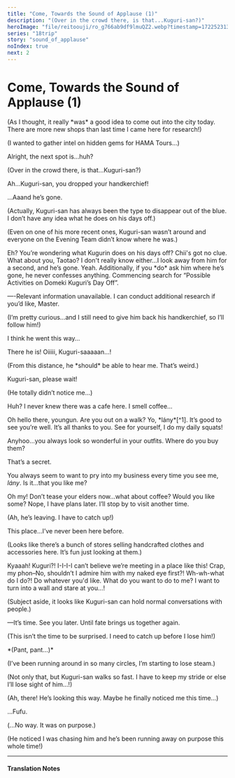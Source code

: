 ```yaml
---
title: "Come, Towards the Sound of Applause (1)"
description: "(Over in the crowd there, is that...Kuguri-san?)"
heroImage: "file/reitoouji/ro_g766ab9df9lmuQZ2.webp?timestamp=1722523135102"
series: "18trip"
story: "sound_of_applause"
noIndex: true
next: 2
---
```



# Come, Towards the Sound of Applause (1)

<Divider loc="HAMA" />

<StoryImg src="https://f005.backblazeb2.com/file/reitoouji/ro_g766ab9df9lmuQZ2.webp?timestamp=1722523135102" alt="1" />

<Bubble mc>
<p class="t"> (As I thought, it really *was* a good idea to come out into the city today. There are more new shops than last time I came here for research!)</p>

<p class="t"> (I wanted to gather intel on hidden gems for HAMA Tours...)</p>

Alright, the next spot is…huh?

<p class="t"> (Over in the crowd there, is that...Kuguri-san?)</p>

Ah…Kuguri-san, you dropped your handkerchief!

…Aaand he’s gone.

<p class="t"> (Actually, Kuguri-san has always been the type to disappear out of the blue. I don’t have any idea what he does on his days off.)</p>

<p class="t"> (Even on one of his more recent ones, Kuguri-san wasn’t around and everyone on the Evening Team didn’t know where he was.)</p>

</Bubble>

<Divider fb="start" />

<StoryImg src="https://f005.backblazeb2.com/file/reitoouji/ro_FLnj66ab9e01wnC4.webp?timestamp=1722523139726" alt="2"/>

<Bubble character="Chihiro">
Eh? You’re wondering what Kugurin does on his days off? Chii's got no clue. What about you, Taotao?
</Bubble>

<Bubble character="Tao">
I don't really know either…I look away from him for a second, and he’s gone.
</Bubble>

<Bubble character="Raito">
Yeah. Additionally, if you *do* ask him where he’s gone, he never confesses anything.
</Bubble>

<Bubble character="Kinari">
Commencing search for “Possible Activities on Domeki Kuguri’s Day Off”.

—-Relevant information unavailable. I can conduct additional research if you’d like, Master.
</Bubble>

<Divider fb="end" />

<Bubble mc>
<p class="t">(I’m pretty curious…and I still need to give him back his handkerchief, so I’ll follow him!)</p>
</Bubble>

<StoryImg src="https://f005.backblazeb2.com/file/reitoouji/ro_cI66ab9e05yKxR52.webp?timestamp=1722523143666" alt="3"/>

<Bubble mc>
I think he went this way…

There he is! Oiiiii, Kuguri-saaaaan…!

<p class="t">(From this distance, he *should* be able to hear me. That’s weird.)</p>

Kuguri-san, please wait!

<p class="t">(He totally didn’t notice me…)</p>

Huh? I never knew there was a cafe here. I smell coffee…
</Bubble>

<Bubble character="Granny Cafe Owner" name="Granny Cafe Owner">
Oh hello there, youngun. Are you out on a walk?
</Bubble>

<Bubble character="Kuguri">
Yo, *lány*[^1]. It’s good to see you’re well.
</Bubble>

<Bubble character="Granny Cafe Owner" name="Granny Cafe Owner">
It’s all thanks to you. See for yourself, I do my daily squats!

Anyhoo…you always look so wonderful in your outfits. Where do you buy them?
</Bubble>

<Bubble character="Kuguri">
That’s a secret.

You always seem to want to pry into my business every time you see me, *lány*. Is it…that you like me?
</Bubble>

<Bubble character="Granny Cafe Owner" name="Granny Cafe Owner">
Oh my! Don’t tease your elders now…what about coffee? Would you like some?
</Bubble>

<Bubble character="Kuguri">
Nope, I have plans later. I’ll stop by to visit another time.
</Bubble>

<Bubble mc>
<p class="t">(Ah, he’s leaving. I have to catch up!)</p>

This place…I’ve never been here before.

<p class="t">(Looks like there’s a bunch of stores selling handcrafted clothes and accessories here. It’s fun just looking at them.)</p>
</Bubble>

<Bubble character="Kuguri Fan A" name="Kuguri Fan A">
Kyaaah! Kuguri?! I-I-I-I can’t believe we’re meeting in a place like this!
</Bubble>

<Bubble character="Kuguri Fan B" name="Kuguri Fan B">
Crap, my phon–No, shouldn’t I admire him with my naked eye first?! Wh-wh-what do I do?!
</Bubble>

<Bubble character="Kuguri">
Do whatever you'd like. What do you want to do to me?
</Bubble>

<Bubble character="Kuguri Fan C" name="Kuguri Fan C">
I want to turn into a wall and stare at you…!
</Bubble>

<Bubble mc>
<p class="t">(Subject aside, it looks like Kuguri-san can hold normal conversations with people.)</p>
</Bubble>

<Bubble character="Kuguri">
—It’s time. See you later. Until fate brings us together again.
</Bubble>

<Bubble mc>
<p class="t">(This isn’t the time to be surprised. I need to catch up before I lose him!)</p>
</Bubble>

<StoryImg src="https://f005.backblazeb2.com/file/reitoouji/ro_566ab9e0aqXqI1g1.webp?timestamp=1722523148223" alt="4" />

<Bubble mc>
*(Pant, pant...)*

<p class="t"> (I’ve been running around in so many circles, I’m starting to lose steam.)</p>

<p class="t"> (Not only that, but Kuguri-san walks so fast. I have to keep my stride or else I’ll lose sight of him…!)</p>

<p class="t"> (Ah, there! He’s looking this way. Maybe he finally noticed me this time…)</p>
</Bubble>

<Bubble character="Kuguri">
…Fufu.
</Bubble>

<Bubble mc>
<p class="t"> (...No way. It was on purpose.)</p>

<p class="t"> (He noticed I was chasing him and he’s been running away on purpose this whole time!)</p>
</Bubble>

***

<h4>Translation Notes</h4>

[^1]: Lány is Hungarian for girl/lady/etc.